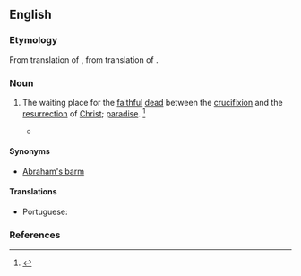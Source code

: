 ==English==
{{wikipedia}}

===Etymology===
From translation of {{etyl|LL.|en}} {{term|sinus|lang=la}} {{term|Abrahae|lang=la}}, from translation of {{etyl|grc|en}} {{term|κόλπος|tr=kolpos|lang=grc}} {{term|Ἀβραάμ|tr=Abraam|lang=grc}}.

===Noun===
{{en-noun|head=[[Abraham]]'s [[bosom]]|-}}

# {{context|Christianity|lang=en}} The waiting place for the [[faithful]] [[dead]] between the [[crucifixion]] and the [[resurrection]] of [[Christ]]; [[paradise]]. {{defdate|First attested prior to 1150.}}<ref name=SOED>{{R:SOED5|page=7}}</ref>
#* {{seeCites}}

====Synonyms====
* [[Abraham's barm]] {{qualifier|obsolete}}

====Translations====
{{trans-top|waiting place for the faithful dead}}
* Portuguese: {{t|pt|seio de Abraão|m}}
{{trans-mid}}
{{trans-bottom}}

===References===
<references/>